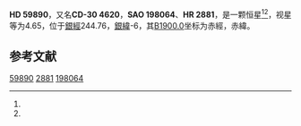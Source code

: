 {{Starbox begin
| name = HD 59890
}}
{{Starbox observe
| epoch = [[J2000.0|J2000.0]]
| constell = {{星座名待查}}<ref name=SIMBAD>{{cite web
 | url=http://simbad.u-strasbg.fr/simbad/sim-id?Ident=HR+2881
 | title=Pulsating variable Star
 | publisher=Centre de Données astronomiques de Strasbourg
 | work=SIMBAD
 | accessdate=2012-07-13
 | archive-date=2016-03-19
 | archive-url=https://web.archive.org/web/20160319053900/http://simbad.u-strasbg.fr/simbad/sim-id?Ident=HR+2881
 | dead-url=no
 }}</ref><ref name=DATA>{{cite web
 | url=http://vizier.u-strasbg.fr/viz-bin/VizieR-5?-out.add=.&-source=5050&-corr=PK=HR&-out.max=9999&HR=2881
 | title=VizieR Detailed Page
 | accessdate=2012-07-13
 | archive-date=2016-03-05
 | archive-url=https://web.archive.org/web/20160305003414/http://vizier.u-strasbg.fr/viz-bin/VizieR-5?-out.add=.&-source=5050&-corr=PK=HR&-out.max=9999&HR=2881
 | dead-url=no
 }}</ref>
| 星官 = 
| ra = {{RA|7|30|42.5}}<ref name=SIMBAD /><ref name=DATA />
| dec = {{DEC|-30|57|44}}<ref name=SIMBAD /><ref name=DATA />
| appmag_v = 4.65<ref name=SIMBAD /><ref name=DATA />
}}
{{Starbox character
| class = G3Ib<ref name=SIMBAD /><ref name=DATA />
| b-v = 0.93<ref name=SIMBAD /><ref name=DATA />
| u-b = 0.64<ref name=SIMBAD /><ref name=DATA />
| r-i = 0.47<ref name=SIMBAD /><ref name=DATA />
| variable = 
}}
{{Starbox astrometry
| radial_v = 0.64
| prop_mo_ra = 14
| parallax = 0.023
| p_error = 
}}
{{Starbox catalog
| names =CD-30 4620，[[SAO星表|SAO]] 198064，[[HD星表|HD]] 59890，[[HR星表|HR]] 2881}}
{{Starbox reference |Simbad=HR+2881}}
{{Starbox end}}

'''HD 59890'''，又名'''CD-30 4620'''，'''SAO 198064'''、'''HR 2881'''，是一颗恒星<ref name=SIMBAD /><ref name=DATA />，视星等为4.65，位于[[銀道座標系|銀經]]244.76，[[銀道座標系|銀緯]]-6，其[[B1900.0|B1900.0]]坐标为赤經{{RA|7|26|49.3}}，赤緯{{DEC|-30|-6|7}}。

== 参考文献 ==
{{reflist}}

{{star-stub}}

[[Category:HD和HDE天體|59890]]
[[Category:HR天體|2881]]
[[Category:SAO天體|198064]]